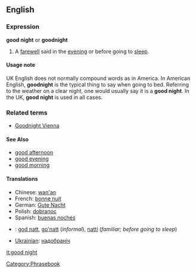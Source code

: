 ==English==

===Expression===
'''good night''' or '''goodnight'''
#A [[farewell]] said in the [[evening]] or before going to [[sleep]].

====Usage note====
UK English does not normally compound words as in America.  In American English, '''goodnight''' is the typical thing to say when going to bed.  Referring to the weather on a clear night, one would usually say it is a '''good night'''.  In the UK, '''good night''' is used in all cases.  <!-- Is this really true? -->

===Related terms===
*[[Goodnight Vienna]]

====See Also====
*[[good afternoon]]
*[[good evening]]
*[[good morning]]

====Translations====
*Chinese: [[wan'an]]
*French: [[bonne nuit]]
*German: [[Gute Nacht]]
*Polish: [[dobranoc]]
*Spanish: [[buenas noches]]
*{{sv}}: [[god natt]], [[go'natt]] (''informal''), [[natti]] (''familiar; before going to sleep'')
*[[Ukrainian]]: [[надобраніч]]

[[Category:Phrasebook]]

[[it:good night]]